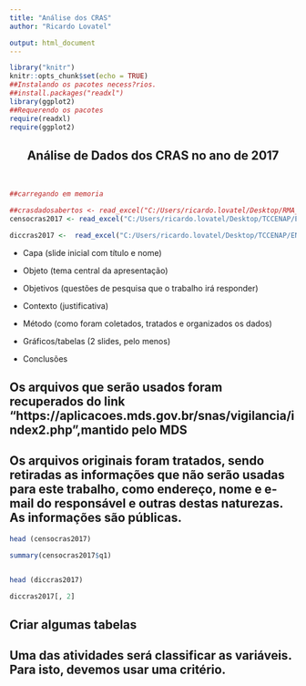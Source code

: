 ---
title: "Análise dos CRAS"
author: "Ricardo Lovatel"

output: html_document
---


```{r setup, include=FALSE}
library("knitr")
knitr::opts_chunk$set(echo = TRUE)
##Instalando os pacotes necess?rios.
##install.packages("readxl")
library(ggplot2)
##Requerendo os pacotes
require(readxl)
require(ggplot2)

```


<center>
## Análise de Dados dos CRAS no ano de 2017
<br>
</center>

```{r, warning=FALSE}
##carregando em memoria

##crasdadosabertos <- read_excel("C:/Users/ricardo.lovatel/Desktop/RMA_17_CRAS_Divulga??o.xlsx",sheet = 4)
censocras2017 <- read_excel("C:/Users/ricardo.lovatel/Desktop/TCCENAP/ENAP/CRAS_2017.xlsx",sheet = 1)

diccras2017 <-  read_excel("C:/Users/ricardo.lovatel/Desktop/TCCENAP/ENAP/CRAS_2017.xlsx",sheet = 2)

```
- Capa (slide inicial com título e nome)

- Objeto (tema central da apresentação)

- Objetivos (questões de pesquisa que o trabalho irá responder)

- Contexto (justificativa)

- Método (como foram coletados, tratados e organizados os dados)

- Gráficos/tabelas (2 slides, pelo menos)

- Conclusões








## Os arquivos que serão usados foram recuperados do link "https://aplicacoes.mds.gov.br/snas/vigilancia/index2.php",mantido pelo MDS 


## Os arquivos originais foram tratados, sendo retiradas as informações que não serão usadas para este trabalho, como endereço, nome e e-mail do responsável e outras destas naturezas. As informações são públicas.



```{r}
head (censocras2017)

summary(censocras2017$q1)


head (diccras2017)

diccras2017[, 2]


```


## Criar algumas tabelas 

## Uma das atividades será classificar as variáveis. Para isto, devemos usar uma critério. 



